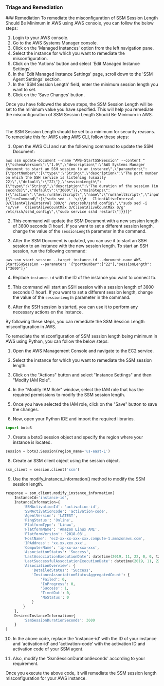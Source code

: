 
### Triage and Remediation
<Tabs>
<Tab title='Remediation'>
### Remediation

<AccordionGroup>
<Accordion title='Using Console' defaultOpen='true'>
To remediate the misconfiguration of SSM Session Length Should Be Minimum in AWS using AWS console, you can follow the below steps:

1. Login to your AWS console.
2. Go to the AWS Systems Manager console.
3. Click on the 'Managed Instances' option from the left navigation pane.
4. Select the instance for which you want to remediate the misconfiguration.
5. Click on the 'Actions' button and select 'Edit Managed Instance Settings'.
6. In the 'Edit Managed Instance Settings' page, scroll down to the 'SSM Agent Settings' section.
7. In the 'SSM Session Length' field, enter the minimum session length you want to set.
8. Click on the 'Save Changes' button.

Once you have followed the above steps, the SSM Session Length will be set to the minimum value you have specified. This will help you remediate the misconfiguration of SSM Session Length Should Be Minimum in AWS.

#
</Accordion>

<Accordion title='Using CLI'>
The SSM Session Length should be set to a minimum for security reasons. To remediate this for AWS using AWS CLI, follow these steps:

1. Open the AWS CLI and run the following command to update the SSM Document:

```
aws ssm update-document --name "AWS-StartSSHSession" --content "{\"schemaVersion\":\"1.0\",\"description\":\"AWS Systems Manager document to start an SSH session to an instance\",\"parameters\":{\"portNumber\":{\"type\":\"String\",\"description\":\"The port number on which the SSH service is listening (usually 22)\",\"default\":\"22\"},\"sessionLength\":{\"type\":\"String\",\"description\":\"The duration of the session (in seconds)\",\"default\":\"3600\"}},\"mainSteps\":[{\"action\":\"aws:runShellScript\",\"name\":\"runShellScript\",\"inputs\":{\"runCommand\":[\"sudo sed -i 's/\\#   ClientAliveInterval 0/ClientAliveInterval 300/g' /etc/ssh/sshd_config\",\"sudo sed -i 's/\\#   ClientAliveCountMax 3/ClientAliveCountMax 0/g' /etc/ssh/sshd_config\",\"sudo service sshd restart\"]}}]}"
```

2. This command will update the SSM Document with a new session length of 3600 seconds (1 hour). If you want to set a different session length, change the value of the `sessionLength` parameter in the command.

3. After the SSM Document is updated, you can use it to start an SSH session to an instance with the new session length. To start an SSH session, run the following command:

```
aws ssm start-session --target instance-id --document-name AWS-StartSSHSession --parameters '{"portNumber":["22"],"sessionLength":["3600"]}'
```

4. Replace `instance-id` with the ID of the instance you want to connect to.

5. This command will start an SSH session with a session length of 3600 seconds (1 hour). If you want to set a different session length, change the value of the `sessionLength` parameter in the command.

6. After the SSH session is started, you can use it to perform any necessary actions on the instance.

By following these steps, you can remediate the SSM Session Length misconfiguration in AWS.
</Accordion>

<Accordion title='Using Python'>
To remediate the misconfiguration of SSM session length being minimum in AWS using Python, you can follow the below steps:

1. Open the AWS Management Console and navigate to the EC2 service.

2. Select the instance for which you want to remediate the SSM session length.

3. Click on the "Actions" button and select "Instance Settings" and then "Modify IAM Role".

4. In the "Modify IAM Role" window, select the IAM role that has the required permissions to modify the SSM session length.

5. Once you have selected the IAM role, click on the "Save" button to save the changes.

6. Now, open your Python IDE and import the required libraries.

```python
import boto3
```

7. Create a boto3 session object and specify the region where your instance is located.

```python
session = boto3.Session(region_name='us-east-1')
```

8. Create an SSM client object using the session object.

```python
ssm_client = session.client('ssm')
```

9. Use the modify_instance_information() method to modify the SSM session length.

```python
response = ssm_client.modify_instance_information(
    InstanceId='instance-id',
    InstanceInformation={
        'SSMActivationId': 'activation-id',
        'SSMActivationCode': 'activation-code',
        'AgentVersion': 'LATEST',
        'PingStatus': 'Online',
        'PlatformType': 'Linux',
        'PlatformName': 'Amazon Linux AMI',
        'PlatformVersion': '2018.03',
        'HostName': 'ec2-xx-xx-xxx-xxx.compute-1.amazonaws.com',
        'IPAddress': 'xx.xx.xxx.xxx',
        'ComputerName': 'ip-xx-xx-xxx-xxx',
        'AssociationStatus': 'Success',
        'LastAssociationExecutionDate': datetime(2019, 11, 22, 0, 0, tzinfo=tzlocal()),
        'LastSuccessfulAssociationExecutionDate': datetime(2019, 11, 22, 0, 0, tzinfo=tzlocal()),
        'AssociationOverview': {
            'DetailedStatus': 'Success',
            'InstanceAssociationStatusAggregatedCount': {
                'Failed': 0,
                'InProgress': 0,
                'Success': 1,
                'TimedOut': 0,
                'NoStatus': 0
            }
        }
    },
    DesiredInstanceInformation={
        'SsmSessionDurationSeconds': 3600
    }
)
```

10. In the above code, replace the 'instance-id' with the ID of your instance and 'activation-id' and 'activation-code' with the activation ID and activation code of your SSM agent.

11. Also, modify the 'SsmSessionDurationSeconds' according to your requirement.

Once you execute the above code, it will remediate the SSM session length misconfiguration for your AWS instance.
</Accordion>

</AccordionGroup>
</Tab>
</Tabs>
